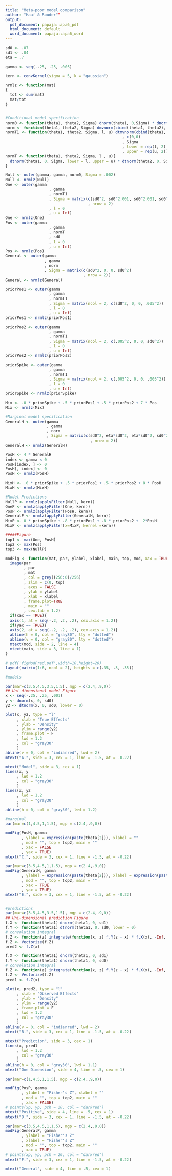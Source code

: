 ```yaml
---
title: "Meta-poor model comparison"
author: "Haaf & Rouder""
output:
  pdf_document: papaja::apa6_pdf
  html_document: default
  word_document: papaja::apa6_word
---
```


```r
sd0 <- .07
sd1 <- .04
eta = .7

gamma <- seq(-.25, .25, .005)

kern <- convKernel(sigma = 5, k = "gaussian")

nrmlz <- function(mat)
{
  tot <- sum(mat)
  mat/tot
}


#Conditional model specification
norm0 <- function(theta1, theta2, Sigma) dnorm(theta1, 0,Sigma) * dnorm(theta2, 0, Sigma)
norm <- function(theta1, theta2, Sigma) dmvnorm(cbind(theta1, theta2), c(0,0), Sigma)
normT1 <- function(theta1, theta2, Sigma, l, u) dtmvnorm(cbind(theta1, theta2)
                                                   , c(0,0)
                                                   , Sigma
                                                   , lower = rep(l, 2)
                                                   , upper = rep(u, 2))
normT <- function(theta1, theta2, Sigma, l , u){
  dtnorm(theta1, 0, Sigma, lower = l, upper = u) * dtnorm(theta2, 0, Sigma, lower = l, upper = u)
}

Null <- outer(gamma, gamma, norm0, Sigma = .002)
Null <- nrmlz(Null)
One <- outer(gamma
                   , gamma
                   , normT1
                   , Sigma = matrix(c(sd0^2, sd0^2.001, sd0^2.001, sd0^2)
                                    , nrow = 2)
                   , l = 0
                   , u = Inf) 
One <- nrmlz(One)
Pos <- outer(gamma
                   , gamma
                   , normT
                   , sd0
                   , l = 0
                   , u = Inf)
Pos <- nrmlz(Pos)
General <- outer(gamma
                 , gamma
                 , norm
                 , Sigma = matrix(c(sd0^2, 0, 0, sd0^2)
                                  , nrow = 2))
General <- nrmlz(General)

priorPos1 <- outer(gamma
                   , gamma
                   , normT1
                   , Sigma = matrix(ncol = 2, c(sd0^2, 0, 0, .005^2))
                   , l = 0
                   , u = Inf)
priorPos1 <- nrmlz(priorPos1)

priorPos2 <- outer(gamma
                   , gamma
                   , normT1
                   , Sigma = matrix(ncol = 2, c(.005^2, 0, 0, sd0^2))
                   , l = 0
                   , u = Inf)
priorPos2 <- nrmlz(priorPos2)

priorSpike <- outer(gamma
                   , gamma
                   , normT1
                   , Sigma = matrix(ncol = 2, c(.005^2, 0, 0, .005^2))
                   , l = 0
                   , u = Inf)
priorSpike <- nrmlz(priorSpike)

Mix <- .0 * priorSpike + .5 * priorPos1 + .5 * priorPos2 + 7 * Pos
Mix <- nrmlz(Mix)

#Marginal model specification
GeneralH <- outer(gamma
                  , gamma
                  , norm
                  , Sigma = matrix(c(sd0^2, eta*sd0^2, eta*sd0^2, sd0^2)
                                     , nrow = 2))
GeneralH <- nrmlz(GeneralH)

PosH <- 4 * GeneralH
index <- gamma < 0
PosH[index, ] <- 0
PosH[, index] <- 0
PosH <- nrmlz(PosH)

MixH <- .0 * priorSpike + .5 * priorPos1 + .5 * priorPos2 + 8 * PosH
MixH <- nrmlz(MixH)

#Model Predictions
NullP <- nrmlz(applyFilter(Null, kern))
OneP <- nrmlz(applyFilter(One, kern))
PosP <- nrmlz(applyFilter(PosH, kern))
GeneralP <- nrmlz(applyFilter(GeneralH, kern))
MixP <- 0 * priorSpike + .8 * priorPos1 + .8 * priorPos2 +  2*PosH
MixP <- nrmlz(applyFilter(x=MixP, kernel =kern))

#####Figure
top1 <- max(One, PosH)
top2 <- max(Pos)
top3 <- max(NullP)
```

```r
modFig <- function(mat, par, ylabel, xlabel, main, top, mod, xax = TRUE, yax = TRUE){
  image(par
        , par
        , mat
        , col = grey((256:0)/256)
        , zlim = c(0, top)
        , axes = FALSE
        , ylab = ylabel
        , xlab = xlabel
        , frame.plot=TRUE
        , main = ""
        , cex.lab = 1.2)
  if(xax == TRUE){
  axis(1, at = seq(-.2, .2, .2), cex.axis = 1.2)}
  if(yax == TRUE){
  axis(2, at = seq(-.2, .2, .2), cex.axis = 1.2)}
  abline(h = 0, col = "gray80", lty = "dotted")
  abline(v = 0, col = "gray80", lty = "dotted")
  mtext(mod, side = 2, line = 4)
  mtext(main, side = 3, line = 1)
}

# pdf('figModPred.pdf',width=10,height=20)
layout(matrix(1:6, ncol = 2), heights = c(.35, .3, .35))

#models

par(mar=c(3.5,4.5,3.5,1.5), mgp = c(2.4,.9,0))
## Uni-dimensional model Figure
x <- seq(-.25, .25, .001)
y <- dnorm(x, 0, sd0)
y2 <- dtnorm(x, 0, sd0, lower = 0)

plot(x, y2, type = "l"
     , xlab = "True Effects"
     , ylab = "Density"
     , ylim = range(y2)
     , frame.plot = F
     , lwd = 1.2
     , col = "gray30"
     )
abline(v = 0, col = "indianred", lwd = 2)
mtext("A.", side = 3, cex = 1, line = -1.5, at = -0.22)

mtext("Model", side = 3, cex = 1)
lines(x, y
     , lwd = 1.2
     , col = "gray30"
     )
lines(x, y2
     , lwd = 1.2
     , col = "gray30"
     )
abline(h = 0, col = "gray30", lwd = 1.2)

#marginal
par(mar=c(1,4.5,1,1.5), mgp = c(2.4,.9,0))

modFig(PosH, gamma
       , ylabel = expression(paste(theta[2])), xlabel = ""
       , mod = "", top = top2, main = ""
       , xax = FALSE
       , yax = TRUE)
mtext("C.", side = 3, cex = 1, line = -1.5, at = -0.22)

par(mar=c(3.5,4.5,1,1.5), mgp = c(2.4,.9,0))
modFig(GeneralH, gamma
       , ylabel = expression(paste(theta[2])), xlabel = expression(paste(theta[1]))
       , mod = "", top = top2, main = ""
       , xax = TRUE
       , yax = TRUE)
mtext("E.", side = 3, cex = 1, line = -1.5, at = -0.22)


#predictions
par(mar=c(3.5,4.5,3.5,1.5), mgp = c(2.4,.9,0))
## Uni-dimensional prediction Figure
f.X <- function(theta1) dnorm(theta1, 0, sd1)   
f.Y <- function(theta1) dtnorm(theta1, 0, sd0, lower = 0)  
# convolution integral
f.Z <- function(z) integrate(function(x, z) f.Y(z - x) * f.X(x), -Inf, Inf, z)$value
f.Z <- Vectorize(f.Z)  
pred2 <- f.Z(x)

f.X <- function(theta1) dnorm(theta1, 0, sd1)   
f.Y <- function(theta1) dnorm(theta1, 0, sd0)  
# convolution integral
f.Z <- function(z) integrate(function(x, z) f.Y(z - x) * f.X(x), -Inf, Inf, z)$value
f.Z <- Vectorize(f.Z)  
pred1 <- f.Z(x)

plot(x, pred2, type = "l"
     , xlab = "Observed Effects"
     , ylab = "Density"
     , ylim = range(y2)
     , frame.plot = F
     , lwd = 1.2
     , col = "gray30"
     )
abline(v = 0, col = "indianred", lwd = 2)
mtext("B.", side = 3, cex = 1, line = -1.5, at = -0.22)

mtext("Prediction", side = 3, cex = 1)
lines(x, pred1
     , lwd = 1.2
     , col = "gray30"
     )
abline(h = 0, col = "gray30", lwd = 1.1)
mtext("One Dimension", side = 4, line = .5, cex = 1)

par(mar=c(1,4.5,1,1.5), mgp = c(2.4,.9,0))

modFig(PosP, gamma
       , ylabel = "Fisher's Z", xlabel = ""
       , mod = "", top = top2, main = ""
       , xax = FALSE)
# points(xp, yp, pch = 20, col = "darkred")
mtext("Positive", side = 4, line = .5, cex = 1)
mtext("D.", side = 3, cex = 1, line = -1.5, at = -0.22)

par(mar=c(3.5,4.5,1,1.5), mgp = c(2.4,.9,0))
modFig(GeneralP, gamma
       , ylabel = "Fisher's Z"
       , xlabel = "Fisher's Z"
       , mod = "", top = top2, main = ""
       , xax = TRUE)
# points(xp, yp, pch = 20, col = "darkred")
mtext("F.", side = 3, cex = 1, line = -1.5, at = -0.22)

mtext("General", side = 4, line = .5, cex = 1)

```

